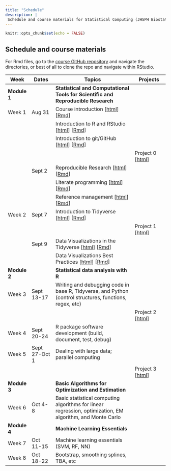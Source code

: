 ```yaml
---
title: "Schedule"
description: |
 Schedule and course materials for Statistical Computing (JHSPH Biostatistics 140.776 Fall 2021).
---
```


```r
knitr::opts_chunk$set(echo = FALSE)
```


## Schedule and course materials

For Rmd files, go to the [course GitHub repository](https://github.com/stephaniehicks/jhustatcomputing2021) and navigate the directories, or best of all to clone the repo and navigate within RStudio.

::: l-body-outset
| Week   | Dates           | Topics                             | Projects | 
|--------- | ----------- | ----------------------------------- | --------------- |
| **Module 1** |    | **Statistical and Computational Tools for Scientific and Reproducible Research** | 
| Week 1      | Aug 31  | Course introduction [[html](posts/welcome/index.html)] [[Rmd](https://github.com/stephaniehicks/jhustatcomputing2021/blob/main/_posts/welcome/welcome.Rmd)] |  | 
| | | Introduction to R and RStudio [[html](posts/2021-08-31-introduction-to-r-and-rstudio/index.html)] [[Rmd](https://github.com/stephaniehicks/jhustatcomputing2021/blob/main/_posts/2021-08-31-introduction-to-r-and-rstudio/introduction-to-r-and-rstudio.Rmd)] |  |
| | | Introduction to git/GitHub [[html](posts/2021-08-31-introduction-to-gitgithub/index.html)] [[Rmd](https://github.com/stephaniehicks/jhustatcomputing2021/blob/main/_posts/2021-08-31-introduction-to-gitgithub/introduction-to-gitgithub.Rmd)] |  |
| | | | Project 0 [[html](projects/2021-08-31-project-0/index.html)] |
| | Sept 2 | Reproducible Research [[html](posts/2021-09-02-reproducible-research/index.html)] [[Rmd](https://github.com/stephaniehicks/jhustatcomputing2021/blob/main/_posts/2021-09-02-reproducible-research/reproducible-research.Rmd)] |  |
| | | Literate programming [[html](posts/2021-09-02-literate-programming/index.html)] [[Rmd](https://github.com/stephaniehicks/jhustatcomputing2021/blob/main/_posts/2021-09-02-literate-programming/literate-programming.Rmd)] |  |
| | | Reference management [[html](posts/2021-09-02-reference-management/index.html)] [[Rmd](https://github.com/stephaniehicks/jhustatcomputing2021/blob/main/_posts/2021-09-02-reference-management/reference-management.Rmd)] |  |
| Week 2      | Sept 7       | Introduction to Tidyverse [[html]()] [[Rmd]()] | |
| | | | Project 1 [[html](projects/2021-09-07-project-1/index.html)] |
| | Sept 9 | Data Visualizations in the Tidyverse [[html](posts/2021-09-09-data-visualization/index.html)] [[Rmd](https://github.com/stephaniehicks/jhustatcomputing2021/blob/main/_posts/2021-09-09-data-visualization/data-viz.Rmd)] | |
| | | Data Visualizations Best Practices [[html]()] [[Rmd]()] |  |
| **Module 2** |    | **Statistical data analysis with R** |  |
| Week 3      | Sept 13-17      | Writing and debugging code in base R, Tidyverse, and Python (control structures, functions, regex, etc) | |
| | | | Project 2 [[html](projects/2021-09-14-project-2/index.html)] |
| Week 4      | Sept 20-24      | R package software development (build, document, test, debug) | |
| Week 5      | Sept 27-Oct 1   | Dealing with large data; parallel computing | |
| | | | Project 3 [[html](projects/2021-09-28-project-3/index.html)] |
| **Module 3** |    | **Basic Algorithms for Optimization and Estimation ** |  |
| Week 6      | Oct 4-8         | Basic statistical computing algorithms for linear regression, optimization, EM algorithm, and Monte Carlo | |
| **Module 4** |    | **Machine Learning Essentials** | |
| Week 7      | Oct 11-15       | Machine learning essentials (SVM, RF, NN) | |
| Week 8      | Oct 18-22       | Bootstrap, smoothing splines, TBA, etc         | |
:::

